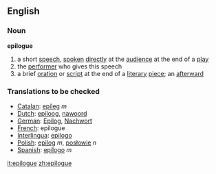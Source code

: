 ==English==
===Noun===
'''epilogue'''
# a short [[speech]], [[spoken]] [[directly]] at the [[audience]] at the end of a [[play]]
# the [[performer]] who gives this speech
# a brief [[oration]] or [[script]] at the end of a [[literary]] [[piece]]; an [[afterward]]

===Translations to be checked===
*[[Catalan]]: [[epíleg]] ''m''
*[[Dutch]]: [[epiloog]], [[nawoord]]
*[[German]]: [[Epilog]], [[Nachwort]]
*[[French]]: epilogue
*[[Interlingua]]: [[epilogo]]
*[[Polish]]: [[epilog]] ''m'', [[posłowie]] ''n'' 
*[[Spanish]]: [[epílogo]] ''m''

[[it:epilogue]]
[[zh:epilogue]]